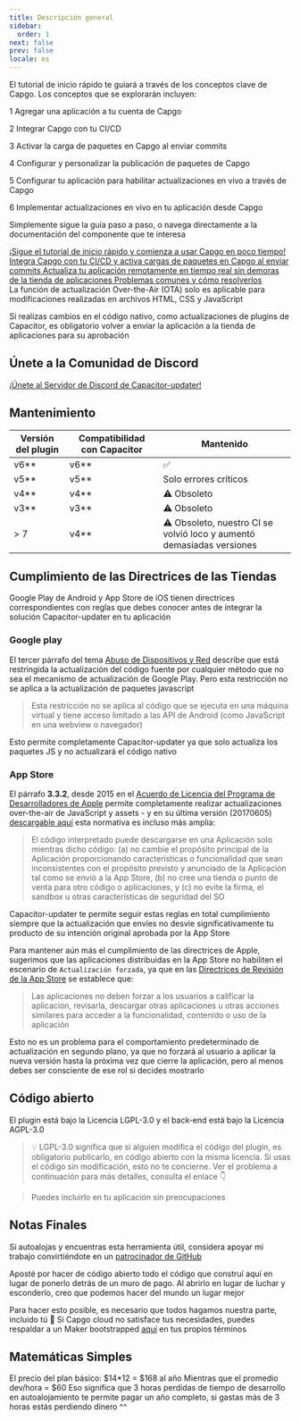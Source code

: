 ```yaml
---
title: Descripción general
sidebar:
  order: 1
next: false
prev: false
locale: es
---
```



El tutorial de inicio rápido te guiará a través de los conceptos clave de Capgo. Los conceptos que se explorarán incluyen:

<Steps>

1 Agregar una aplicación a tu cuenta de Capgo

2 Integrar Capgo con tu CI/CD

3 Activar la carga de paquetes en Capgo al enviar commits

4 Configurar y personalizar la publicación de paquetes de Capgo

5 Configurar tu aplicación para habilitar actualizaciones en vivo a través de Capgo

6 Implementar actualizaciones en vivo en tu aplicación desde Capgo

</Steps>

Simplemente sigue la guía paso a paso, o navega directamente a la documentación del componente que te interesa

<CardGrid stagger>
  <a href="/docs/getting-started/add-an-app/" ><Card title="Iniciar el Tutorial" icon="rocket" >
    ¡Sigue el tutorial de inicio rápido y comienza a usar Capgo en poco tiempo!
  </Card></a>
  <a href="/docs/getting-started/deploy/"><Card title="Fácil de integrar" icon="pencil">
    Integra Capgo con tu CI/CD y activa cargas de paquetes en Capgo al enviar commits
  </Card></a>
  <a href="/docs/getting-started/live-updates"><Card title="Documentación de Actualización en Vivo" icon="setting">
    Actualiza tu aplicación remotamente en tiempo real sin demoras de la tienda de aplicaciones
  </Card></a>
  <a href="/docs/getting-started/trouble-shooting"><Card title="Solución de Problemas" icon="open-book">
    Problemas comunes y cómo resolverlos
  </Card></a>
</CardGrid>

<Aside type="tip">
La función de actualización Over-the-Air (OTA) solo es aplicable para modificaciones realizadas en archivos HTML, CSS y JavaScript

Si realizas cambios en el código nativo, como actualizaciones de plugins de Capacitor, es obligatorio volver a enviar la aplicación a la tienda de aplicaciones para su aprobación
</Aside>

## Únete a la Comunidad de Discord

[¡Únete al Servidor de Discord de Capacitor-updater!](https://discordcom/invite/VnYRvBfgA6)

## Mantenimiento

| Versión del plugin | Compatibilidad con Capacitor | Mantenido        |
| ----------------- | ---------------------------- | ---------------- |
| v6\*\*          | v6\*\*                      | ✅               |
| v5\*\*          | v5\*\*                      | Solo errores críticos |
| v4\*\*          | v4\*\*                      | ⚠️ Obsoleto |
| v3\*\*          | v3\*\*                      | ⚠️ Obsoleto    |
| > 7              | v4\*\*                      | ⚠️ Obsoleto, nuestro CI se volvió loco y aumentó demasiadas versiones    |

## Cumplimiento de las Directrices de las Tiendas

Google Play de Android y App Store de iOS tienen directrices correspondientes con reglas que debes conocer antes de integrar la solución Capacitor-updater en tu aplicación

### Google play

El tercer párrafo del tema [Abuso de Dispositivos y Red](https://supportgooglecom/googleplay/android-developer/answer/9888379/?hl=en) describe que está restringida la actualización del código fuente por cualquier método que no sea el mecanismo de actualización de Google Play. Pero esta restricción no se aplica a la actualización de paquetes javascript
> Esta restricción no se aplica al código que se ejecuta en una máquina virtual y tiene acceso limitado a las API de Android (como JavaScript en una webview o navegador)

Esto permite completamente Capacitor-updater ya que solo actualiza los paquetes JS y no actualizará el código nativo

### App Store

El párrafo **3.3.2**, desde 2015 en el [Acuerdo de Licencia del Programa de Desarrolladores de Apple](https://developerapplecom/programs/ios/information/) permite completamente realizar actualizaciones over-the-air de JavaScript y assets - y en su última versión (20170605) [descargable aquí](https://developerapplecom/terms/) esta normativa es incluso más amplia:

> El código interpretado puede descargarse en una Aplicación solo mientras dicho código: (a) no cambie el propósito principal de la Aplicación proporcionando características o funcionalidad que sean inconsistentes con el propósito previsto y anunciado de la Aplicación tal como se envió a la App Store, (b) no cree una tienda o punto de venta para otro código o aplicaciones, y (c) no evite la firma, el sandbox u otras características de seguridad del SO

Capacitor-updater te permite seguir estas reglas en total cumplimiento siempre que la actualización que envíes no desvíe significativamente tu producto de su intención original aprobada por la App Store

Para mantener aún más el cumplimiento de las directrices de Apple, sugerimos que las aplicaciones distribuidas en la App Store no habiliten el escenario de `Actualización forzada`, ya que en las [Directrices de Revisión de la App Store](https://developerapplecom/app-store/review/guidelines/) se establece que:

> Las aplicaciones no deben forzar a los usuarios a calificar la aplicación, revisarla, descargar otras aplicaciones u otras acciones similares para acceder a la funcionalidad, contenido o uso de la aplicación

Esto no es un problema para el comportamiento predeterminado de actualización en segundo plano, ya que no forzará al usuario a aplicar la nueva versión hasta la próxima vez que cierre la aplicación, pero al menos debes ser consciente de ese rol si decides mostrarlo

## Código abierto

El plugin está bajo la Licencia LGPL-3.0 y el back-end está bajo la Licencia AGPL-3.0

> 💡 LGPL-3.0 significa que si alguien modifica el código del plugin, es obligatorio publicarlo, en código abierto con la misma licencia. Si usas el código sin modificación, esto no te concierne. Ver el problema a continuación para más detalles, consulta el enlace 👇

<LinkCard
	title="¿Licenciamiento?"
	href="https://githubcom/Cap-go/capacitor-updater/issues/7"
/>

<LinkCard
	title="Prueba GPTS Capgo para obtener ayuda en lugar de leer la documentación"
	href="https://chatopenaicom/g/g-3dMwHbF2w-capgo-doc-gpt"
/>

> Puedes incluirlo en tu aplicación sin preocupaciones

## Notas Finales

Si autoalojas y encuentras esta herramienta útil, considera apoyar mi trabajo convirtiéndote en un [patrocinador de GitHub](https://githubcom/sponsors/riderx/)

Aposté por hacer de código abierto todo el código que construí aquí en lugar de ponerlo detrás de un muro de pago. Al abrirlo en lugar de luchar y esconderlo, creo que podemos hacer del mundo un lugar mejor

Para hacer esto posible, es necesario que todos hagamos nuestra parte, incluido tú 🥹 Si Capgo cloud no satisface tus necesidades, puedes respaldar a un Maker bootstrapped [aquí](https://githubcom/sponsors/riderx/) en tus propios términos

## Matemáticas Simples

El precio del plan básico: $14*12 = $168 al año
Mientras que el promedio dev/hora = $60
Eso significa que 3 horas perdidas de tiempo de desarrollo en autoalojamiento te permite pagar un año completo, si gastas más de 3 horas estás perdiendo dinero ^^